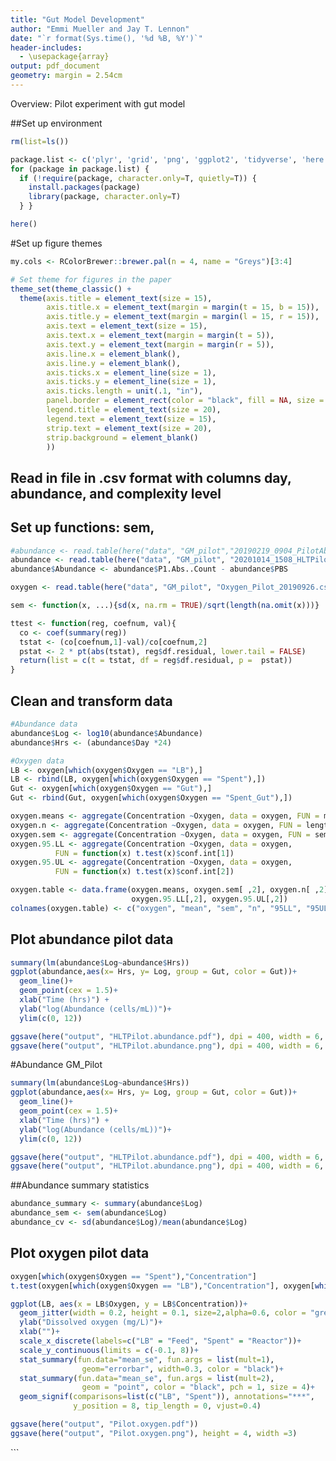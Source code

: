 ```yaml
---
title: "Gut Model Development"
author: "Emmi Mueller and Jay T. Lennon"
date: "`r format(Sys.time(), '%d %B, %Y')`"
header-includes:
  - \usepackage{array}
output: pdf_document
geometry: margin = 2.54cm
---
```

Overview: Pilot experiment with gut model

##Set up environment
```r
rm(list=ls())

package.list <- c('plyr', 'grid', 'png', 'ggplot2', 'tidyverse', 'here', 'ggpmisc', 'Hmisc', 'ggsignif', 'ggpubr') 
for (package in package.list) {
  if (!require(package, character.only=T, quietly=T)) { 
    install.packages(package)
    library(package, character.only=T)
  } }

here()
```
#Set up figure themes
```r
my.cols <- RColorBrewer::brewer.pal(n = 4, name = "Greys")[3:4]

# Set theme for figures in the paper
theme_set(theme_classic() + 
  theme(axis.title = element_text(size = 15),
        axis.title.x = element_text(margin = margin(t = 15, b = 15)),
        axis.title.y = element_text(margin = margin(l = 15, r = 15)),
        axis.text = element_text(size = 15),
        axis.text.x = element_text(margin = margin(t = 5)),
        axis.text.y = element_text(margin = margin(r = 5)),
        axis.line.x = element_blank(),
        axis.line.y = element_blank(),
        axis.ticks.x = element_line(size = 1),
        axis.ticks.y = element_line(size = 1),
        axis.ticks.length = unit(.1, "in"),
        panel.border = element_rect(color = "black", fill = NA, size = 1.5),
        legend.title = element_text(size = 20),
        legend.text = element_text(size = 15),
        strip.text = element_text(size = 20),
        strip.background = element_blank()
        ))
```
## Read in file in .csv format with columns day, abundance, and complexity level
## Set up functions: sem, 
```r
#abundance <- read.table(here("data", "GM_pilot","20190219_0904_PilotAbundance.csv"), header = TRUE, sep = ",")
abundance <- read.table(here("data", "GM_pilot", "20201014_1508_HLTPilotAbundance.csv"), header = TRUE, sep = ",")
abundance$Abundance <- abundance$P1.Abs..Count - abundance$PBS

oxygen <- read.table(here("data", "GM_pilot", "Oxygen_Pilot_20190926.csv"), header = TRUE, sep = ",")

sem <- function(x, ...){sd(x, na.rm = TRUE)/sqrt(length(na.omit(x)))}

ttest <- function(reg, coefnum, val){
  co <- coef(summary(reg))
  tstat <- (co[coefnum,1]-val)/co[coefnum,2]
  pstat <- 2 * pt(abs(tstat), reg$df.residual, lower.tail = FALSE)
  return(list = c(t = tstat, df = reg$df.residual, p =  pstat))
}
```

## Clean and transform data
```r
#Abundance data
abundance$Log <- log10(abundance$Abundance)
abundance$Hrs <- (abundance$Day *24)

#Oxygen data
LB <- oxygen[which(oxygen$Oxygen == "LB"),]
LB <- rbind(LB, oxygen[which(oxygen$Oxygen == "Spent"),])
Gut <- oxygen[which(oxygen$Oxygen == "Gut"),]
Gut <- rbind(Gut, oxygen[which(oxygen$Oxygen == "Spent_Gut"),])

oxygen.means <- aggregate(Concentration ~Oxygen, data = oxygen, FUN = mean) 
oxygen.n <- aggregate(Concentration ~Oxygen, data = oxygen, FUN = length) 
oxygen.sem <- aggregate(Concentration ~Oxygen, data = oxygen, FUN = sem) 
oxygen.95.LL <- aggregate(Concentration ~Oxygen, data = oxygen,
          FUN = function(x) t.test(x)$conf.int[1])
oxygen.95.UL <- aggregate(Concentration ~Oxygen, data = oxygen,
          FUN = function(x) t.test(x)$conf.int[2])

oxygen.table <- data.frame(oxygen.means, oxygen.sem[ ,2], oxygen.n[ ,2], 
                           oxygen.95.LL[,2], oxygen.95.UL[,2])
colnames(oxygen.table) <- c("oxygen", "mean", "sem", "n", "95LL", "95UL")
```

## Plot abundance pilot data
```r
summary(lm(abundance$Log~abundance$Hrs))
ggplot(abundance,aes(x= Hrs, y= Log, group = Gut, color = Gut))+
  geom_line()+
  geom_point(cex = 1.5)+
  xlab("Time (hrs)") +
  ylab("log(Abundance (cells/mL))")+
  ylim(c(0, 12))

ggsave(here("output", "HLTPilot.abundance.pdf"), dpi = 400, width = 6, height = 5)
ggsave(here("output", "HLTPilot.abundance.png"), dpi = 400, width = 6, height = 5)
```
#Abundance GM_Pilot
```r
summary(lm(abundance$Log~abundance$Hrs))
ggplot(abundance,aes(x= Hrs, y= Log, group = Gut, color = Gut))+
  geom_line()+
  geom_point(cex = 1.5)+
  xlab("Time (hrs)") +
  ylab("log(Abundance (cells/mL))")+
  ylim(c(0, 12))

ggsave(here("output", "HLTPilot.abundance.pdf"), dpi = 400, width = 6, height = 5)
ggsave(here("output", "HLTPilot.abundance.png"), dpi = 400, width = 6, height = 5)
```

##Abundance summary statistics
```r

abundance_summary <- summary(abundance$Log)
abundance_sem <- sem(abundance$Log)
abundance_cv <- sd(abundance$Log)/mean(abundance$Log)

```

## Plot oxygen pilot data
```r
oxygen[which(oxygen$Oxygen == "Spent"),"Concentration"]
t.test(oxygen[which(oxygen$Oxygen == "LB"),"Concentration"], oxygen[which(oxygen$Oxygen == "Spent"),"Concentration"])

ggplot(LB, aes(x = LB$Oxygen, y = LB$Concentration))+
  geom_jitter(width = 0.2, height = 0.1, size=2,alpha=0.6, color = "grey")+
  ylab("Dissolved oxygen (mg/L)")+
  xlab("")+
  scale_x_discrete(labels=c("LB" = "Feed", "Spent" = "Reactor"))+
  scale_y_continuous(limits = c(-0.1, 8))+
  stat_summary(fun.data="mean_se", fun.args = list(mult=1), 
                geom="errorbar", width=0.3, color = "black")+
  stat_summary(fun.data="mean_se", fun.args = list(mult=2),
                geom = "point", color = "black", pch = 1, size = 4)+
  geom_signif(comparisons=list(c("LB", "Spent")), annotations="***",
              y_position = 8, tip_length = 0, vjust=0.4)

ggsave(here("output", "Pilot.oxygen.pdf"))
ggsave(here("output", "Pilot.oxygen.png"), height = 4, width =3)
```
```


